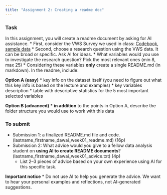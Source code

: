 ```yaml
---
title: "Assignment 2: Creating a readme doc"
---
```


### Task
In this assignment, you will create a readme document by asking for AI assistance.
* First, consider the VWS Survey we used in class: [Codebook](data/VWS/codebook.pdf), [sample data](data/WVS_random_subset500.csv)
* Second, choose a research question using the VWS data. It can be broad or specific. Ask AI for ideas.
* What variables would you use to investigate the research question? Pick the most relevant ones (min 8, max 25)
* Considering these variables **only** create a single README.md (in markdown). In the readme, include:

**Option A (easy)**
* key info on the dataset itself (you need to figure out what this key info is based on the lecture and examples)
* key variables description
* table with descriptive statistics for the 5 most important selected variables

**Option B (advanced)**
* **in addition** to the points in Option A, describe the folder structure you would use to work with this data


### To submit
* Submission 1: a finalized README.md file and code. (lastname_firstname_dawai_week01_readme.md) (16p)
* Submission 2:
  What advice would you give to a fellow data analysis student on **using AI to create README documents**? (lastname_firstname_dawai_week01_advice.txt) (4p)
    * List 2–3 pieces of advice based on your own experience using AI for this specific task.
  
**Important notice**
* Do not use AI to help you generate the advice. We want to hear your personal examples and reflections, not AI-generated suggestions.